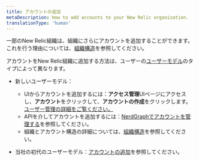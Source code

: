 ```yaml
---
title: アカウントの追加
metaDescription: How to add accounts to your New Relic organization.
translationType: 'human'
---
```


一部のNew Relic組織は、組織にさらにアカウントを追加することができます。これを行う理由については、[組織構造](/docs/accounts/accounts-billing/account-structure/new-relic-account-structure)を参照してください。

アカウントをNew Relic組織に追加する方法は、ユーザーの[ユーザーモデル](/docs/accounts/original-accounts-billing/original-product-based-pricing/overview-user-models)のタイプによって異なります。

* 新しいユーザーモデル：

  * UIからアカウントを追加するには：**アクセス管理**UI‭ページにアクセスし、**アカウント**をクリックして、**アカウントの作成**をクリックします。[ユーザー管理の詳細をご覧ください。](/docs/accounts/accounts-billing/new-relic-one-user-management/user-management-ui-and-tasks#where)
  * APIを介してアカウントを追加するには：[NerdGraphでアカウントを管理する](/docs/apis/nerdgraph/examples/manage-accounts-nerdgraph)を参照してください。
  * 組織とアカウント構造の詳細については、[組織構造](/docs/accounts/accounts-billing/account-structure/new-relic-account-structure)を参照してください。

* 当社の初代のユーザーモデル：[アカウントの追加](/docs/accounts/original-accounts-billing/original-users-roles/parent-child-account-structure/#creating)を参照してください。

